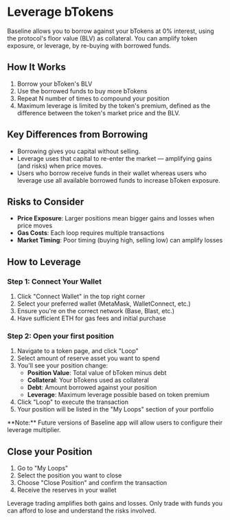 
# Leverage bTokens

Baseline allows you to borrow against your bTokens at 0% interest, using the protocol's floor value 
(BLV) as collateral. You can amplify token exposure, or leverage, by re-buying with borrowed funds.

## How It Works
1. Borrow your bToken's BLV
2. Use the borrowed funds to buy more bTokens
3. Repeat N number of times to compound your position
4. Maximum leverage is limited by the token's premium, defined as the difference between the token's market price and the BLV.

## Key Differences from Borrowing
- Borrowing gives you capital without selling.
- Leverage uses that capital to re-enter the market — amplifying gains (and risks) when price moves.
- Users who borrow receive funds in their wallet whereas users who leverage use all available borrowed funds to increase bToken exposure.

## Risks to Consider
- **Price Exposure**: Larger positions mean bigger gains and losses when price moves
- **Gas Costs**: Each loop requires multiple transactions
- **Market Timing**: Poor timing (buying high, selling low) can amplify losses

## How to Leverage
### Step 1: Connect Your Wallet
1. Click "Connect Wallet" in the top right corner
2. Select your preferred wallet (MetaMask, WalletConnect, etc.)
3. Ensure you're on the correct network (Base, Blast, etc.)
4. Have sufficient ETH for gas fees and initial purchase

### Step 2: Open your first position
1. Navigate to a token page, and click "Loop"
2. Select amount of reserve asset you want to spend
3. You'll see your position change:
   - **Position Value**: Total value of bToken minus debt
   - **Collateral**: Your bTokens used as collateral
   - **Debt**: Amount borrowed against your position
   - **Leverage**: Maximum leverage possible based on token premium
4. Click "Loop" to execute the transaction
5. Your position will be listed in the "My Loops" section of your portfolio

<Callout type="info" emoji="💡">
  **Note:** Future versions of Baseline app will allow users to configure their leverage multiplier.
</Callout>


## Close your Position
1. Go to "My Loops"
2. Select the position you want to close
3. Choose "Close Position" and confirm the transaction
4. Receive the reserves in your wallet

<Callout type="warning" emoji="⚠️">
  Leverage trading amplifies both gains and losses. Only trade with funds you can afford to lose and understand the risks involved.
</Callout>
